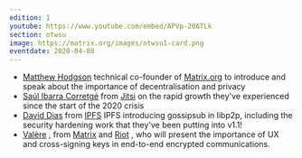 ```yaml
---
edition: 1
youtube: https://www.youtube.com/embed/APVp-20ATLk
section: otwsu
image: https://matrix.org/images/otwsu1-card.png
eventdate: 2020-04-08
---
```


* [Matthew Hodgson](https://https://twitter.com/ara4n) technical co-founder of [Matrix.org](https://matrix.org) to introduce and speak about the importance of decentralisation and privacy
* [Saúl Ibarra Corretgé](https://twitter.com/saghul) from [Jitsi](https://jitsi.org) on the rapid growth they've experienced since the start of the 2020 crisis
* [David Dias](https://twitter.com/daviddias) from [IPFS](https://ipfs.io/) IPFS introducing gossipsub in libp2p, including the security hardening work that they've been putting into v1.1!
* [Valère](https://twitter.com/valereonmobile) , from [Matrix](https://matrix.org) and [Riot](https://riot.im) , who will present the importance of UX and cross-signing keys in end-to-end encrypted communications.